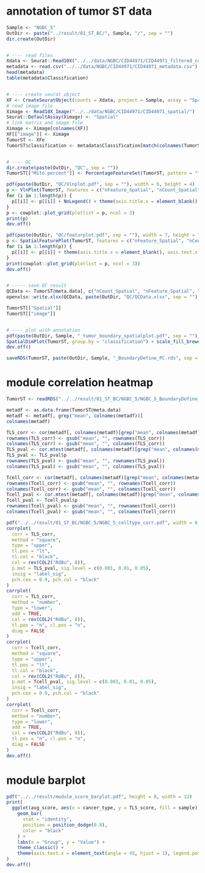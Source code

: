 # annotation of tumor ST data
```{r quality control}
Sample <- "NGBC_5"
OutDir <- paste("../result/01_ST_BC/", Sample, "/", sep = "")
dir.create(OutDir)


# ---- read files
Xdata <- Seurat::Read10X("../../data/NGBC/CID44971/CID44971_filtered_count_matrix/", gene.column = 1)
metadata <- read.csv("../../data/NGBC/CID44971/CID44971_metadata.csv")
head(metadata)
table(metadata$Classification)


# ---- create seurat object
XF <- CreateSeuratObject(counts = Xdata, project = Sample, assay = "Spatial")
# read image file
Ximage <- Read10X_Image("../../data/NGBC/CID44971/CID44971_spatial/")
Seurat::DefaultAssay(Ximage) <- "Spatial"
# link matrix and image file
Ximage <- Ximage[colnames(XF)]
XF[["image"]] <- Ximage
TumorST <- XFe
TumorST$classification <- metadata$Classification[match(colnames(TumorST), metadata[, 1])]


# ---- QC
dir.create(paste(OutDir, "QC", sep = ""))
TumorST[["Mito.percent"]] <- PercentageFeatureSet(TumorST, pattern = "^MT-")

pdf(paste(OutDir, "QC/Vlnplot.pdf", sep = ""), width = 6, height = 4)
p <- VlnPlot(TumorST, features = c("nFeature_Spatial", "nCount_Spatial", "Mito.percent"), pt.size = 0, combine = F)
for (i in 1:length(p)) {
  p[[i]] <- p[[i]] + NoLegend() + theme(axis.title.x = element_blank(), axis.text.x = element_text(angle = 0))
}
p <- cowplot::plot_grid(plotlist = p, ncol = 3)
print(p)
dev.off()

pdf(paste(OutDir, "QC/featurplot.pdf", sep = ""), width = 7, height = 7)
p <- SpatialFeaturePlot(TumorST, features = c("nFeature_Spatial", "nCount_Spatial", "Mito.percent"), combine = F)
for (i in 1:length(p)) {
  p[[i]] <- p[[i]] + theme(axis.title.x = element_blank(), axis.text.x = element_text(angle = 0))
}
print(cowplot::plot_grid(plotlist = p, ncol = 3))
dev.off()


# ----- save QC result
QCData <- TumorST@meta.data[, c("nCount_Spatial", "nFeature_Spatial", "Mito.percent")]
openxlsx::write.xlsx(QCData, paste(OutDir, "QC/QCData.xlsx", sep = ""), overwrite = T)

TumorST[["Spatial"]]
TumorST[["image"]]


# ---- plot with annotation
pdf(paste(OutDir, Sample, "_tumor_boundary_spatialplot.pdf", sep = ""), width = 6, height = 4)
SpatialDimPlot(TumorST, group.by = "classification") + scale_fill_brewer(palette = "Paired")
dev.off()

saveRDS(TumorST, paste(OutDir, Sample, "_BoundaryDefine_PC.rds", sep = ""))
```





# module correlation heatmap
```{r correlation heatmap}
TumorST <- readRDS("../../result/01_ST_BC/NGBC_5/NGBC_5_BoundaryDefine_PC.rds")

metadf <- as.data.frame(TumorST@meta.data)
metadf <- metadf[, grep("mean", colnames(metadf))]
colnames(metadf)

TLS_corr <- cor(metadf[, colnames(metadf)[grep("mean", colnames(metadf))][c(2:8)]])
rownames(TLS_corr) <- gsub("mean", "", rownames(TLS_corr))
colnames(TLS_corr) <- gsub("mean", "", colnames(TLS_corr))
TLS_pval <- cor.mtest(metadf[, colnames(metadf)[grep("mean", colnames(metadf))][c(2:8)]], conf.level = 0.95)
TLS_pval <- TLS_pval$p
rownames(TLS_pval) <- gsub("mean", "", rownames(TLS_pval))
colnames(TLS_pval) <- gsub("mean", "", colnames(TLS_pval))

Tcell_corr <- cor(metadf[, colnames(metadf)[grep("mean", colnames(metadf))][c(10:20)]])
rownames(Tcell_corr) <- gsub("mean", "", rownames(Tcell_corr))
colnames(Tcell_corr) <- gsub("mean", "", colnames(Tcell_corr))
Tcell_pval <- cor.mtest(metadf[, colnames(metadf)[grep("mean", colnames(metadf))][c(10:20)]], conf.level = 0.95)
Tcell_pval <- Tcell_pval$p
rownames(Tcell_pval) <- gsub("mean", "", rownames(Tcell_corr))
colnames(Tcell_pval) <- gsub("mean", "", colnames(Tcell_corr))

pdf("../../result/01_ST_BC/NGBC_5/NGBC_5_celltype_corr.pdf", width = 6, height = 6)
corrplot(
  corr = TLS_corr,
  method = "square",
  type = "upper",
  tl.pos = "lt",
  tl.col = "black",
  col = rev(COL2("RdBu", 8)),
  p.mat = TLS_pval, sig.level = c(0.001, 0.01, 0.05),
  insig = "label_sig",
  pch.cex = 0.9, pch.col = "black"
)
corrplot(
  corr = TLS_corr,
  method = "number",
  type = "lower",
  add = TRUE,
  col = rev(COL2("RdBu", 8)),
  tl.pos = "n", cl.pos = "n",
  diag = FALSE
)
corrplot(
  corr = Tcell_corr,
  method = "square",
  type = "upper",
  tl.pos = "lt",
  tl.col = "black",
  col = rev(COL2("RdBu", 8)),
  p.mat = Tcell_pval, sig.level = c(0.001, 0.01, 0.05),
  insig = "label_sig",
  pch.cex = 0.9, pch.col = "black"
)
corrplot(
  corr = Tcell_corr,
  method = "number",
  type = "lower",
  add = TRUE,
  col = rev(COL2("RdBu", 8)),
  tl.pos = "n", cl.pos = "n",
  diag = FALSE
)
dev.off()
```





# module barplot
```{r barplot}
pdf("../../result/module_score_barplot.pdf", height = 8, width = 12)
print(
  ggplot(avg_score, aes(x = cancer_type, y = TLS_score, fill = sample)) +
    geom_bar(
      stat = "identity",
      position = position_dodge(0.8),
      color = "black"
    ) +
    labs(x = "Group", y = "Value") +
    theme_classic() +
    theme(axis.text.x = element_text(angle = 45, hjust = 1), legend.position = "none")
)
dev.off()
```